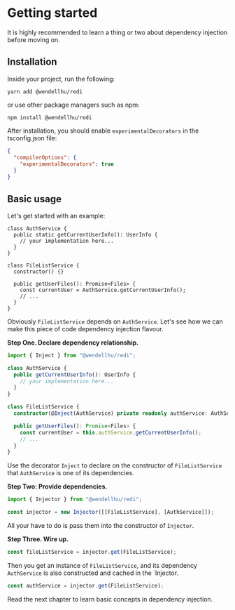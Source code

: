 
# Getting started

<Callout>
  It is highly recommended to learn a thing or two about dependency injection
  before moving on.
</Callout>

## Installation

Inside your project, run the following:

```shell
yarn add @wendellhu/redi
```

or use other package managers such as npm:

```shell
npm install @wendellhu/redi
```

After installation, you should enable `experimentalDecorators` in the tsconfig.json file:

```json highlight=3
{
  "compilerOptions": {
    "experimentalDecorators": true
  }
}
```

## Basic usage

Let's get started with an example:

```tsx
class AuthService {
  public static getCurrentUserInfo(): UserInfo {
    // your implementation here...
  }
}

class FileListService {
  constructor() {}

  public getUserFiles(): Promise<Files> {
    const currentUser = AuthService.getCurrentUserInfo();
    // ...
  }
}
```

Obviously `FileListService` depends on `AuthService`. Let's see how we can make this piece of code dependency injection flavour.

**Step One. Declare dependency relationship.**

```typescript highlight=1,4,10,13
import { Inject } from "@wendellhu/redi";

class AuthService {
  public getCurrentUserInfo(): UserInfo {
    // your implementation here...
  }
}

class FileListService {
  constructor(@Inject(AuthService) private readonly authService: AuthService) {}

  public getUserFiles(): Promise<Files> {
    const currentUser = this.authService.getCurrentUserInfo();
    // ...
  }
}
```

Use the decorator `Inject` to declare on the constructor of `FileListService` that `AuthService` is one of its dependencies.

**Step Two: Provide dependencies.**

```typescript
import { Injector } from "@wendellhu/redi";

const injector = new Injector([[FileListService], [AuthService]]);
```

All your have to do is pass them into the constructor of `Injector`.

**Step Three. Wire up.**

```typescript
const fileListService = injector.get(FileListService);
```

Then you get an instance of `FileListService`, and its dependency `AuthService` is also constructed and cached in the `Injector.

```typescript
const authService = injector.get(FileListService);
```

Read the next chapter to learn basic concepts in dependency injection.
